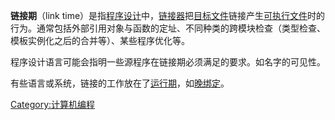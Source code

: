 '''链接期'''（link time）是指[[程序设计|程序设计]]中，[[链接器|链接器]]把[[目标文件|目标文件]]链接产生[[可执行文件|可执行文件]]时的行为。通常包括外部引用对象与函数的定址、不同种类的跨模块检查（类型检查、模板实例化之后的合并等）、某些程序优化等。 

程序设计语言可能会指明一些源程序在链接期必须满足的要求。如名字的可见性。 

有些语言或系统，链接的工作放在了[[运行期|运行期]]，如[[晚绑定|晚绑定]]。 
 
[[Category:计算机编程|Category:计算机编程]]